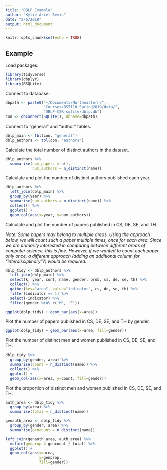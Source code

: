 ```yaml
---
title: "DBLP Example"
author: "Kylie Ariel Bemis"
date: "2/6/2018"
output: html_document
---
```


```r
knitr::opts_chunk$set(echo = TRUE)
```

## Example

Load packages.

```r
library(tidyverse)
library(dbplyr)
library(RSQLite)
```

Connect to database.

```r
dbpath <- paste0("~/Documents/Northeastern/",
                 "Courses/DS5110-Spring2019/data/",
                 "DBLP-CSR-sqlite/dblp.db")
con <- dbConnect(SQLite(), dbname=dbpath)
```

Connect to "general" and "author" tables.

```r
dblp_main <- tbl(con, "general")
dblp_authors <- tbl(con, "authors")
```

Calculate the total number of distinct authors in the dataset.

```r
dblp_authors %>%
  summarise(num_papers = n(),
            num_authors = n_distinct(name))
```

Calculate and plot the number of distinct authors published each year.

```r
dblp_authors %>%
  left_join(dblp_main) %>%
  group_by(year) %>%
  summarise(num_authors = n_distinct(name)) %>%
  collect() %>%
  ggplot() +
  geom_col(aes(x=year, y=num_authors))
```

Calculate and plot the number of papers published in CS, DE, SE, and TH.

*Note: Some papers may belong to multiple areas. Using the approach below, we will count such a paper multiple times, once for each area. Since we are primarily interested in comparing between different areas of computer science, this is fine. However, if we wanted to count each paper only once, a different approach (adding an additional column for "interdisciplinary"?) would be required.*

```r
dblp_tidy <- dblp_authors %>%
  left_join(dblp_main) %>%
  select(k, year, conf, name, gender, prob, cs, de, se, th) %>%
  collect() %>%
  gather(key="area", value="indicator", cs, de, se, th) %>%
  filter(indicator == 1) %>%
  select(-indicator) %>%
  filter(gender %in% c('M', 'F'))

ggplot(dblp_tidy) + geom_bar(aes(x=area))
```

Plot the number of papers published in CS, DE, SE, and TH by gender.

```r
ggplot(dblp_tidy) + geom_bar(aes(x=area, fill=gender))
```

Plot the number of distinct men and women published in CS, DE, SE, and TH.

```r
dblp_tidy %>%
  group_by(gender, area) %>%
  summarise(count = n_distinct(name)) %>%
  collect() %>%
  ggplot() +
  geom_col(aes(x=area, y=count, fill=gender))
```

Plot the proportion of distinct men and women published in CS, DE, SE, and TH.

```r
auth_area <- dblp_tidy %>%
  group_by(area) %>%
  summarise(total = n_distinct(name))

genauth_area <- dblp_tidy %>%
  group_by(gender, area) %>%
  summarise(gencount = n_distinct(name))

left_join(genauth_area, auth_area) %>%
  mutate(genprop = gencount / total) %>%
  ggplot() +
  geom_col(aes(x=area,
               y=genprop,
               fill=gender))
```

